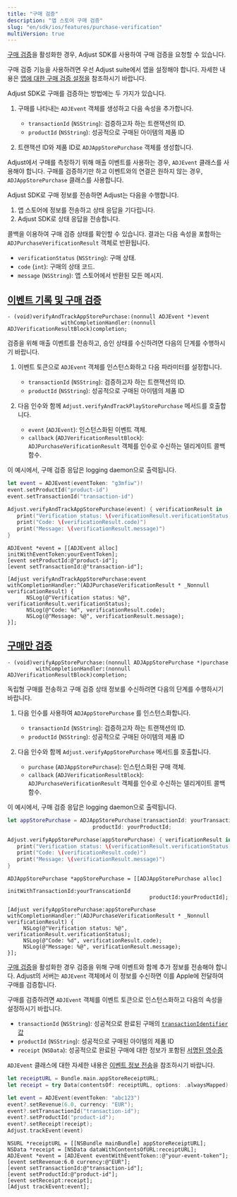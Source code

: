 ```yaml
---
title: "구매 검증"
description: "앱 스토어 구매 검증"
slug: "en/sdk/ios/features/purchase-verification"
multiVersion: true
---
```

<sdkversion version="v5"> 

[구매 검증](https://help.adjust.com/en/article/purchase-verification)을 활성화한 경우, Adjust SDK를 사용하여 구매 검증을 요청할 수 있습니다.
<callout type="important"> 

구매 검증 기능을 사용하려면 우선 Adjust suite에서 앱을 설정해야 합니다. 자세한 내용은 [앱에 대한 구매 검증 설정을](https://help.adjust.com/en/article/set-up-purchase-verification-for-your-app) 참조하시기 바랍니다.
</Callout> 

Adjust SDK로 구매를 검증하는 방법에는 두 가지가 있습니다.

1. 구매를 나타내는 `ADJEvent` 객체를 생성하고 다음 속성을 추가합니다. 
   * `transactionId` \(`NSString`\): 검증하고자 하는 트랜잭션의 ID.
   * `productId` \(`NSString`\): 성공적으로 구매된 아이템의 제품 ID

2. 트랜잭션 ID와 제품 ID로 `ADJAppStorePurchase` 객체를 생성합니다.

<callout type="tip"> 

Adjust에서 구매를 측정하기 위해 매출 이벤트를 사용하는 경우, `ADJEvent` 클래스를 사용해야 합니다. 구매를 검증하기만 하고 이벤트와의 연결은 원하지 않는 경우, `ADJAppStorePurchase` 클래스를 사용합니다.
</Callout> 

Adjust SDK로 구매 정보를 전송하면 Adjust는 다음을 수행합니다.

1. 앱 스토어에 정보를 전송하고 상태 응답을 기다립니다.
2. Adjust SDK로 상태 응답을 전송합니다.

콜백을 이용하여 구매 검증 상태를 확인할 수 있습니다. 결과는 다음 속성을 포함하는 `ADJPurchaseVerificationResult` 객체로 반환됩니다.

* `verificationStatus` \(`NSString`\): 구매 상태.
* `code` \(`int`\): 구매의 상태 코드.
* `message` \(`NSString`\): 앱 스토어에서 반환된 모든 메시지.

[이벤트 기록 및 구매 검증](record-event-and-verify-purchase)
--------------------------------------------------

<codeblock title="메서드 서명"> 

```objc
- (void)verifyAndTrackAppStorePurchase:(nonnull ADJEvent *)event
                 withCompletionHandler:(nonnull ADJVerificationResultBlock)completion;
```

</CodeBlock> 

검증을 위해 매출 이벤트를 전송하고, 승인 상태를 수신하려면 다음의 단계를 수행하시기 바랍니다.

1. 이벤트 토큰으로 `ADJEvent` 객체를 인스턴스화하고 다음 파라미터를 설정합니다. 
   * `transactionId` \(`NSString`\): 검증하고자 하는 트랜잭션의 ID.
   * `productId` \(`NSString`\): 성공적으로 구매된 아이템의 제품 ID

2. 다음 인수와 함께 `Adjust.verifyAndTrackPlayStorePurchase` 메서드를 호출합니다. 
   * `event` \(`ADJEvent`\): 인스턴스화된 이벤트 객체.
   * `callback` \(`ADJVerificationResultBlock`\): `ADJPurchaseVerificationResult` 객체를 인수로 수신하는 델리게이트 콜백 함수.

이 예시에서, 구매 검증 응답은 logging daemon으로 출력됩니다.
<tabs> <tab title="Swift" sync="swift"> 

```swift
let event = ADJEvent(eventToken: "g3mfiw")!
event.setProductId("product-id")
event.setTransactionId("transaction-id")

Adjust.verifyAndTrackAppStorePurchase(event) { verificationResult in
   print("Verification status: \(verificationResult.verificationStatus)")
   print("Code: \(verificationResult.code)")
   print("Message: \(verificationResult.message)")
}
```

</Tab> <tab title="Objective-C" sync="objc"> 

```objc
ADJEvent *event = [[ADJEvent alloc] initWithEventToken:yourEventToken];
[event setProductId:@"product-id"];
[event setTransactionId:@"transaction-id"];

[Adjust verifyAndTrackAppStorePurchase:event withCompletionHandler:^(ADJPurchaseVerificationResult * _Nonnull verificationResult) {
      NSLog(@"Verification status: %@", verificationResult.verificationStatus);
      NSLog(@"Code: %d", verificationResult.code);
      NSLog(@"Message: %@", verificationResult.message);
}];
```

</Tab> </Tabs> 

[구매만 검증](only-verify-purchase)
------------------------------

<codeblock title="메서드 서명"> 

```objc
- (void)verifyAppStorePurchase:(nonnull ADJAppStorePurchase *)purchase
         withCompletionHandler:(nonnull ADJVerificationResultBlock)completion;
```

</CodeBlock> 

독립형 구매를 전송하고 구매 검증 상태 정보를 수신하려면 다음의 단계를 수행하시기 바랍니다.

1. 다음 인수를 사용하여 `ADJAppStorePurchase` 를 인스턴스화합니다. 
   * `transactionId` \(`NSString`\): 검증하고자 하는 트랜잭션의 ID.
   * `productId` \(`NSString`\): 성공적으로 구매된 아이템의 제품 ID

2. 다음 인수와 함께 `Adjust.verifyAppStorePurchase` 메서드를 호출합니다. 
   * `purchase` \(`ADJAppStorePurchase`\): 인스턴스화된 구매 객체.
   * `callback` \(`ADJVerificationResultBlock`\): `ADJPurchaseVerificationResult` 객체를 인수로 수신하는 델리게이트 콜백 함수.

이 예시에서, 구매 검증 응답은 logging daemon으로 출력됩니다.
<tabs> <tab title="Swift" sync="swift"> 

```swift
let appStorePurchase = ADJAppStorePurchase(transactionId: yourTransactionId,
                           productId: yourProductId;

Adjust.verifyAppStorePurchase(appStorePurchase) { verificationResult in
   print("Verification status: \(verificationResult.verificationStatus)")
   print("Code: \(verificationResult.code)")
   print("Message: \(verificationResult.message)")
}
```

</Tab> <tab title="Objective-C" sync="objc"> 

```objc
ADJAppStorePurchase *appStorePurchase = [[ADJAppStorePurchase alloc]
                                             initWithTransactionId:yourTranscationId
                                             productId:yourProductId];

[Adjust verifyAppStorePurchase:appStorePurchase withCompletionHandler:^(ADJPurchaseVerificationResult * _Nonnull verificationResult) {
     NSLog(@"Verification status: %@", verificationResult.verificationStatus);
     NSLog(@"Code: %d", verificationResult.code);
     NSLog(@"Message: %@", verificationResult.message);
}];
```

</Tab> </Tabs> </SdkVersion> <sdkversion version="v4"> 

[구매 검증](https://help.adjust.com/en/article/purchase-verification)을 활성화한 경우 검증을 위해 구매 이벤트와 함께 추가 정보를 전송해야 합니다. Adjust의 서버는 `ADJEvent` 객체에서 이 정보를 수신하면 이를 Apple에 전달하여 구매를 검증합니다.

구매를 검증하려면 `ADJEvent` 객체를 이벤트 토큰으로 인스턴스화하고 다음의 속성을 설정하시기 바랍니다.

* `transactionId` \(`NSString`\): 성공적으로 완료된 구매의 [`transactionIdentifier` 값](https://developer.apple.com/documentation/storekit/skpaymenttransaction/1411288-transactionidentifier)
* `productId` \(`NSString`\): 성공적으로 구매된 아이템의 제품 ID
* `receipt` \(`NSData`\): 성공적으로 완료된 구매에 대한 정보가 포함된 [서명된 영수증](https://developer.apple.com/documentation/foundation/bundle/1407276-appstorereceipturl)

<callout type="seealso"> 

`ADJEvent` 클래스에 대한 자세한 내용은 [이벤트 정보 전송](/en/sdk/ios/features/events)을 참조하시기 바랍니다.
</Callout> <tabs> <tab title="Swift" sync="swift"> 

```swift
let receiptURL = Bundle.main.appStoreReceiptURL;
let receipt = try Data(contentsOf: receiptURL, options: .alwaysMapped)

let event = ADJEvent(eventToken: "abc123")
event?.setRevenue(6.0, currency: "EUR");
event?.setTransactionId("transaction-id");
event?.setProductId("product-id");
event?.setReceipt(receipt);
Adjust.trackEvent(event)
```

</Tab> <tab title="Objective-C" sync="objc"> 

```objc
NSURL *receiptURL = [[NSBundle mainBundle] appStoreReceiptURL];
NSData *receipt = [NSData dataWithContentsOfURL:receiptURL];
ADJEvent *event = [ADJEvent eventWithEventToken::@"your-event-token"];
[event setRevenue:6.0 currency:@"EUR"];
[event setTransactionId:@"transaction-id"];
[event setProductId:@"product-id"];
[event setReceipt:receipt];
[Adjust trackEvent:event];
```

</Tab> </Tabs> </SdkVersion>

